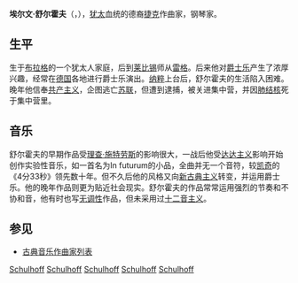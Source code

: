 {{Infobox classical
| 中文名 = 舒尔霍夫
| 画像 = Schulhoff23.jpg
| 附注 =      
| 原文名 = Erwin Schulhoff
| 国别 = 捷克    
| 出生日期 = 1894年6月8日
| 出生地 = 布拉格
| 逝世日期 = 1942年8月18日(48歲)
| 逝世地 = 拜恩州魏森伯格
| 所属时期 = 20世纪
| 所属乐派 =  
| 擅长作品类型 = 歌剧，管弦乐，室内乐
| 代表作 = 歌剧《火焰》，六部交响曲，两部钢琴协奏曲，三首弦乐四重奏
| 师从 = [[雷格|雷格]]
| 学生 = 
| 官方网站 = 
}}

'''埃尔文·舒尔霍夫'''（{{lang-de|'''Erwin Schulhoff'''}}，{{bd|1894年|6月8日|1942年|8月18日|Schulhoff}}），[[犹太|犹太]]血统的德裔[[捷克|捷克]]作曲家，钢琴家。

==生平==
生于[[布拉格|布拉格]]的一个犹太人家庭，后到[[莱比锡|莱比锡]]师从[[雷格|雷格]]。后来他对[[爵士乐|爵士乐]]产生了浓厚兴趣，经常在[[德国|德国]]各地进行爵士乐演出。[[纳粹|纳粹]]上台后，舒尔霍夫的生活陷入困难。晚年他信奉[[共产主义|共产主义]]，企图逃亡[[苏联|苏联]]，但遭到逮捕，被关进集中营，并因[[肺结核|肺结核]]死于集中营里。

==音乐==
舒尔霍夫的早期作品受[[理查·施特劳斯|理查·施特劳斯]]的影响很大，一战后他受[[达达主义|达达主义]]影响开始创作实验性音乐，如一首名为In futurum的小品，全曲并无一个音符，较[[凯奇|凯奇]]的《4分33秒》领先数十年。但不久后他的风格又向[[新古典主义|新古典主义]]转变，并运用爵士乐。他的晚年作品则更为贴近社会现实。舒尔霍夫的作品常常运用强烈的节奏和不协和音，他有时也写[[无调性|无调性]]作品，但未采用过[[十二音主义|十二音主义]]。


==参见==
* [[古典音乐作曲家列表|古典音乐作曲家列表]]

{{Authority control}}
[[Category:德国作曲家|Schulhoff]]
[[Category:捷克作曲家|Schulhoff]]
[[Category:20世纪作曲家|Schulhoff]]
[[Category:犹太音乐家|Schulhoff]]
[[Category:捷克犹太人|Schulhoff]]